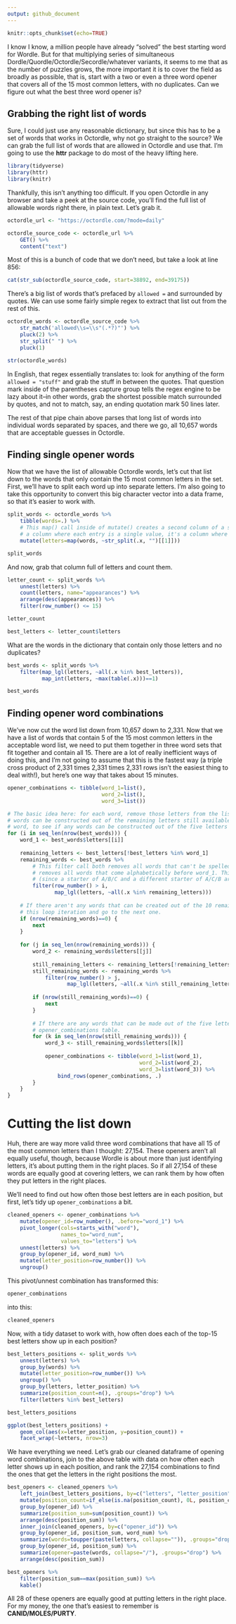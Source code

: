 ```yaml
---
output: github_document
---
```


```r
knitr::opts_chunk$set(echo=TRUE)
```

I know I know, a million people have already "solved" the best starting word for Wordle. But for that multiplying series of simultaneous Dordle/Quordle/Octordle/Secordle/whatever variants, it seems to me that as the number of puzzles grows, the more important it is to cover the field as broadly as possible, that is, start with a two or even a three word opener that covers all of the 15 most common letters, with no duplicates. Can we figure out what the best three word opener is?

## Grabbing the right list of words

Sure, I could just use any reasonable dictionary, but since this has to be a set of words that works in Octordle, why not go straight to the source? We can grab the full list of words that are allowed in Octordle and use that. I'm going to use the **httr** package to do most of the heavy lifting here.

```r
library(tidyverse)
library(httr)
library(knitr)
```

Thankfully, this isn't anything too difficult. If you open Octordle in any browser and take a peek at the source code, you'll find the full list of allowable words right there, in plain text. Let's grab it.

```r
octordle_url <- "https://octordle.com/?mode=daily"

octordle_source_code <- octordle_url %>%
    GET() %>%
    content("text")
```

Most of this is a bunch of code that we don't need, but take a look at line 856:

```r
cat(str_sub(octordle_source_code, start=38892, end=39175))
```

There's a big list of words that's prefaced by `allowed =` and surrounded by quotes. We can use some fairly simple regex to extract that list out from the rest of this.

```r
octordle_words <- octordle_source_code %>%    
    str_match('allowed\\s=\\s"(.*?)"') %>%
    pluck(2) %>%
    str_split(" ") %>%
    pluck(1)

str(octordle_words)
```

In English, that regex essentially translates to: look for anything of the form `allowed = "stuff"` and grab the stuff in between the quotes. That question mark inside of the parentheses capture group tells the regex engine to be lazy about it--in other words, grab the shortest possible match surrounded by quotes, and not to match, say, an ending quotation mark 50 lines later.

The rest of that pipe chain above parses that long list of words into individual words separated by spaces, and there we go, all 10,657 words that are acceptable guesses in Octordle.

## Finding single opener words

Now that we have the list of allowable Octordle words, let's cut that list down to the words that only contain the 15 most common letters in the set. First, we'll have to split each word up into separate letters. I'm also going to take this opportunity to convert this big character vector into a data frame, so that it's easier to work with.

```r
split_words <- octordle_words %>%
    tibble(words=.) %>%
    # This map() call inside of mutate() creates a second column of a special form: a list-column. Instead of
    # a column where each entry is a single value, it's a column where each row holds a five-character vector.
    mutate(letters=map(words, ~str_split(.x, "")[[1]]))

split_words
```

And now, grab that column full of letters and count them.

```r
letter_count <- split_words %>%
    unnest(letters) %>%
    count(letters, name="appearances") %>%
    arrange(desc(appearances)) %>%
    filter(row_number() <= 15)

letter_count

best_letters <- letter_count$letters
```

What are the words in the dictionary that contain only those letters and no duplicates?

```r
best_words <- split_words %>%
    filter(map_lgl(letters, ~all(.x %in% best_letters)),
           map_int(letters, ~max(table(.x)))==1)

best_words
```

## Finding opener word combinations

We've now cut the word list down from 10,657 down to 2,331. Now that we have a list of words that contain 5 of the 15 most common letters in the acceptable word list, we need to put them together in three word sets that fit together and contain all 15. There are a lot of really inefficient ways of doing this, and I'm not going to assume that this is the fastest way (a triple cross product of 2,331 times 2,331 times 2,331 rows isn't the easiest thing to deal with!), but here's one way that takes about 15 minutes.

```r
opener_combinations <- tibble(word_1=list(),
                              word_2=list(),
                              word_3=list())

# The basic idea here: for each word, remove those letters from the list of best letters, then see which
# words can be constructed out of the remaining letters still available. Then repeat again for the second
# word, to see if any words can be constructed out of the five letters that still remain.
for (i in seq_len(nrow(best_words))) {
    word_1 <- best_words$letters[[i]]
    
    remaining_letters <- best_letters[!best_letters %in% word_1]
    remaining_words <- best_words %>%
        # This filter call both removes all words that can't be spelled with the remaining letters, and also
        # removes all words that come alphabetically before word_1. This is so we don't have duplicates
        # (since a starter of A/B/C and a different starter of A/C/B are the same thing).
        filter(row_number() > i,
               map_lgl(letters, ~all(.x %in% remaining_letters)))
    
    # If there aren't any words that can be created out of the 10 remaining letters, just skip the rest of
    # this loop iteration and go to the next one.
    if (nrow(remaining_words)==0) {
        next
    }
    
    for (j in seq_len(nrow(remaining_words))) {
        word_2 <- remaining_words$letters[[j]]
        
        still_remaining_letters <- remaining_letters[!remaining_letters %in% word_2]
        still_remaining_words <- remaining_words %>%
            filter(row_number() > j,
                   map_lgl(letters, ~all(.x %in% still_remaining_letters)))
        
        if (nrow(still_remaining_words)==0) {
            next
        }
        
        # If there are any words that can be made out of the five letters that still remain, add them to the
        # opener_combinations table.
        for (k in seq_len(nrow(still_remaining_words))) {
            word_3 <- still_remaining_words$letters[[k]]
            
            opener_combinations <- tibble(word_1=list(word_1),
                                          word_2=list(word_2),
                                          word_3=list(word_3)) %>%
                bind_rows(opener_combinations, .)
        }
    }
}
```

# Cutting the list down

Huh, there are way more valid three word combinations that have all 15 of the most common letters than I thought: 27,154. These openers aren't all equally useful, though, because Wordle is about more than just identifying letters, it's about putting them in the right places. So if all 27,154 of these words are equally good at covering letters, we can rank them by how often they put letters in the right places.

We'll need to find out how often those best letters are in each position, but first, let's tidy up `opener_combinations` a bit.

```r
cleaned_openers <- opener_combinations %>%
    mutate(opener_id=row_number(), .before="word_1") %>%
    pivot_longer(cols=starts_with("word"),
                 names_to="word_num",
                 values_to="letters") %>%
    unnest(letters) %>%
    group_by(opener_id, word_num) %>%
    mutate(letter_position=row_number()) %>%
    ungroup()
```

This pivot/unnest combination has transformed this:

```r
opener_combinations
```

into this:

```r
cleaned_openers
```

Now, with a tidy dataset to work with, how often does each of the top-15 best letters show up in each position?

```r
best_letters_positions <- split_words %>%
    unnest(letters) %>%
    group_by(words) %>%
    mutate(letter_position=row_number()) %>%
    ungroup() %>%
    group_by(letters, letter_position) %>%
    summarize(position_count=n(), .groups="drop") %>%
    filter(letters %in% best_letters)

best_letters_positions
```

```r
ggplot(best_letters_positions) +
    geom_col(aes(x=letter_position, y=position_count)) +
    facet_wrap(~letters, nrow=3)
```


We have everything we need. Let's grab our cleaned dataframe of opening word combinations, join to the above table with data on how often each letter shows up in each position, and rank the 27,154 combinations to find the ones that get the letters in the right positions the most.

```r
best_openers <- cleaned_openers %>%
    left_join(best_letters_positions, by=c("letters", "letter_position")) %>%
    mutate(position_count=if_else(is.na(position_count), 0L, position_count)) %>%
    group_by(opener_id) %>%
    summarize(position_sum=sum(position_count)) %>%
    arrange(desc(position_sum)) %>%
    inner_join(cleaned_openers, by=c("opener_id")) %>%
    group_by(opener_id, position_sum, word_num) %>%
    summarize(words=toupper(paste(letters, collapse="")), .groups="drop") %>%
    group_by(opener_id, position_sum) %>%
    summarize(opener=paste(words, collapse="/"), .groups="drop") %>%
    arrange(desc(position_sum))

best_openers %>%
    filter(position_sum==max(position_sum)) %>%
    kable()
```
All 28 of these openers are equally good at putting letters in the right place. For my money, the one that's easiest to remember is **CANID/MOLES/PURTY**.
